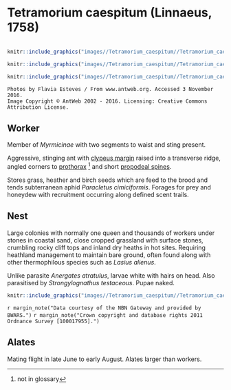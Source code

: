 # **Tetramorium caespitum** (Linnaeus, 1758)

```marginfigure
```

```r
knitr::include_graphics("images//Tetramorium_caespitum//Tetramorium_caespitum_head.jpg")
```

```r
knitr::include_graphics("images//Tetramorium_caespitum//Tetramorium_caespitum_top.jpg")
```


```r
knitr::include_graphics("images//Tetramorium_caespitum//Tetramorium_caespitum_side.jpg")
```

```block
Photos by Flavia Esteves / From www.antweb.org. Accessed 3 November 2016.
Image Copyright © AntWeb 2002 - 2016. Licensing: Creative Commons Attribution License.
```

## Worker
Member of *Myrmicinae* with two segments to waist and sting present.

Aggressive, stinging ant with [clypeus margin](#glossary) raised into a transverse ridge, angled corners to [prothorax](#glossary) ^[not in glossary] and short [propodeal spines](#glossary).

Stores grass, heather and birch seeds which are feed to the brood and tends subterranean aphid *Paracletus cimiciformis*. Forages for prey and honeydew with recruitment occurring along defined scent trails.

## Nest
Large colonies with normally one queen and thousands of workers under stones in coastal sand, close cropped grassland with surface stones, crumbling rocky cliff tops and inland dry heaths in hot sites. Requiring heathland management to maintain bare ground, often found along with other thermophilous species such as *Lasius alienus*. 

Unlike parasite *Anergates atratulus*, larvae white with hairs on head. Also parasitised by *Strongylognathus testaceous*. Pupae naked.

```r
knitr::include_graphics("images//Tetramorium_caespitum//Tetramorium_caespitum_map.png")
```
`r margin_note("Data courtesy of the NBN Gateway and provided by BWARS.")`
`r margin_note("Crown copyright and database rights 2011 Ordnance Survey [100017955].")`

## Alates
Mating flight in late June to early August. Alates larger than workers.

\pagebreak